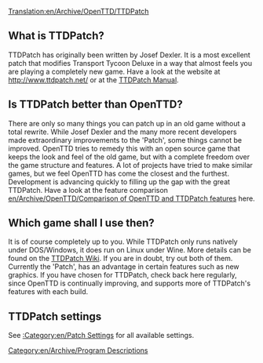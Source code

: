 [[Translation:en/Archive/OpenTTD/TTDPatch]]
[[Category:en/Archive/Program Descriptions]]

==What is TTDPatch?==
TTDPatch has originally been written by Josef Dexler. It is a most excellent patch that modifies Transport Tycoon Deluxe in a way that almost feels you are playing a completely new game. Have a look at the website at http://www.ttdpatch.net/ or at the [http://wiki.ttdpatch.net/tiki-index.php TTDPatch Manual].

==Is TTDPatch better than OpenTTD?==
There are only so many things you can patch up in an old game without a total rewrite. While Josef Dexler and the many more recent developers made extraordinary improvements to the 'Patch', some things cannot be improved. 
OpenTTD tries to remedy this with an open source game that keeps the look and feel of the old game, but with a complete freedom over the game structure and features. A lot of projects have tried to make similar games, but we feel OpenTTD has come the closest and the furthest. Development is advancing quickly to filling up the gap with the great TTDPatch. Have a look at the feature comparison [[en/Archive/OpenTTD/Comparison of OpenTTD and TTDPatch features]] here.

==Which game shall I use then?==
It is of course completely up to you. While TTDPatch only runs natively under DOS/Windows, it does run on Linux under Wine. More details can be found on the [http://wiki.ttdpatch.net/tiki-index.php?page=TTDonLinux TTDPatch Wiki]. If you are in doubt, try out both of them. Currently the 'Patch', has an advantage in certain features such as new graphics. If you have chosen for TTDPatch, check back here regularly, since OpenTTD is continually improving, and supports more of TTDPatch's features with each build.

==TTDPatch settings==

See [[:Category:en/Patch Settings]] for all available settings.